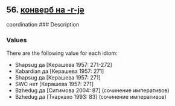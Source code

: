 ## 56. <a href =  'https://agricolamz.github.io/The_Circassian_Isoglosses_Database/56.html'>конверб на -r-jə</a>
coordination
### Description



### Values
There are the following value for each idiom:

* Shapsug  да [Керашева 1957: 271-272] 
* Kabardian  да [Керашева 1957: 271] 
* Shapsug  да [Керашева 1957: 271] 
* SWC  нет [Керашева 1957: 271] 
* Bzhedug  да [Ситимова 2004: 87] (сочинение императивов)
* Bzhedug  да [Тхаркахо 1993: 83] (сочинение императивов)

